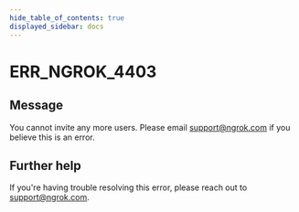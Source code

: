 ```yaml
---
hide_table_of_contents: true
displayed_sidebar: docs
---
```



# ERR_NGROK_4403

## Message

You cannot invite any more users. Please email support@ngrok.com if you believe this is an error.

<ErrorDetails error="err_ngrok_4403" />

## Further help

If you're having trouble resolving this error, please reach out to [support@ngrok.com](mailto:support@ngrok.com?subject=Help%20with%20ERR_NGROK_4403).
